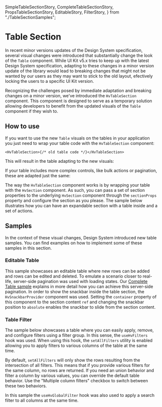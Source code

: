   SimpleTableSectionStory,
  CompleteTableSectionStory,
  PropsTableSectionStory,
  EditableStory,
  FilterStory,
} from "./TableSectionSamples";

<Meta title="Visualizations/Table/Table Section" />

# Table Section

In recent minor versions updates of the Design System specification, several visual changes were introduced
that substantially change the look of the `Table` component. While UI Kit v5.x tries to keep up with the latest
Design System specification, adapting to these changes in a minor version update of the library would lead to breaking
changes that might not be wanted by our users as they may want to stick to the old layout, efectively locking the users
to a specific UI Kit version.

Recognizing the challenges posed by immediate adaptation and breaking changes on a minor version, we've introduced
the `HvTableSection` component. This component is designed to serve as a temporary solution allowing developers to benefit
from the updated visuals of the `Table` component if they wish to.

## How to use

If you want to use the new `Table` visuals on the tables in your application you just need to wrap your table code
with the `HvTableSection` component:

```tsx
<HvTableSection>{/* old table code */}</HvTableSection>
```

This will result in the table adapting to the new visuals:

<Canvas>
  <Story name="Simple Table" story={SimpleTableSectionStory} />
</Canvas>

If your table includes more complex controls, like bulk actions or pagination, these are adapted just the same:

<Canvas>
  <Story name="Complete Table" story={CompleteTableSectionStory} />
</Canvas>

The way the `HvTableSection` component works is by wrapping your table with the `HvSection` component. As such,
you can pass a set of section properties to the underlying `HvSection` component through the `sectionProps` property
and configure the section as you please. The sample below illustrates how you can have an expandable section
with a table inside and a set of actions.

<Canvas>
  <Story name="Section Props" story={PropsTableSectionStory} />
</Canvas>

## Samples

In the context of these visual changes, Design System introduced new table samples.
You can find examples on how to implement some of these samples in this section.

### Editable Table

This sample showcases an editable table where new rows can be added and rows can be edited and deleted.
To emulate a scenario closer to real-life, server-side pagination was used with loading states.
Our [Complete Table sample](./?path=/docs/visualizations-table-complete-table--docs) explains in more detail how you can achieve this server-side pagination.
In order to show the snackbar inside the table section, the `HvSnackbarProvider` component was used.
Setting the `container` property of this component to the section content `ref` and changing the snackbar position to `absolute` enables the snackbar to slide from
the section content.

<Canvas>
  <Story name="Editable Table" story={EditableStory} />
</Canvas>

### Table Filter

The sample below showcases a table where you can easily apply, remove, and configure filters using a filter group.
In this sense, the `useHvFilters` hook was used. When using this hook, the `setAllFilters` utility is enabled allowing you to apply filters to various columns of the table
at the same time.

By default, `setAllFilters` will only show the rows resulting from the intersection of all filters. This means that if you provide various filters for
the same column, no rows are returned. If you need an union behavior and filter a column by various values, you can override the default table behavior.
Use the "Multiple column filters" checkbox to switch between these two behaviors.

In this sample the `useHvGlobalFilter` hook was also used to apply a search filter to all columns at the same time.

<Canvas>
  <Story name="Table Filter" story={FilterStory} />
</Canvas>
